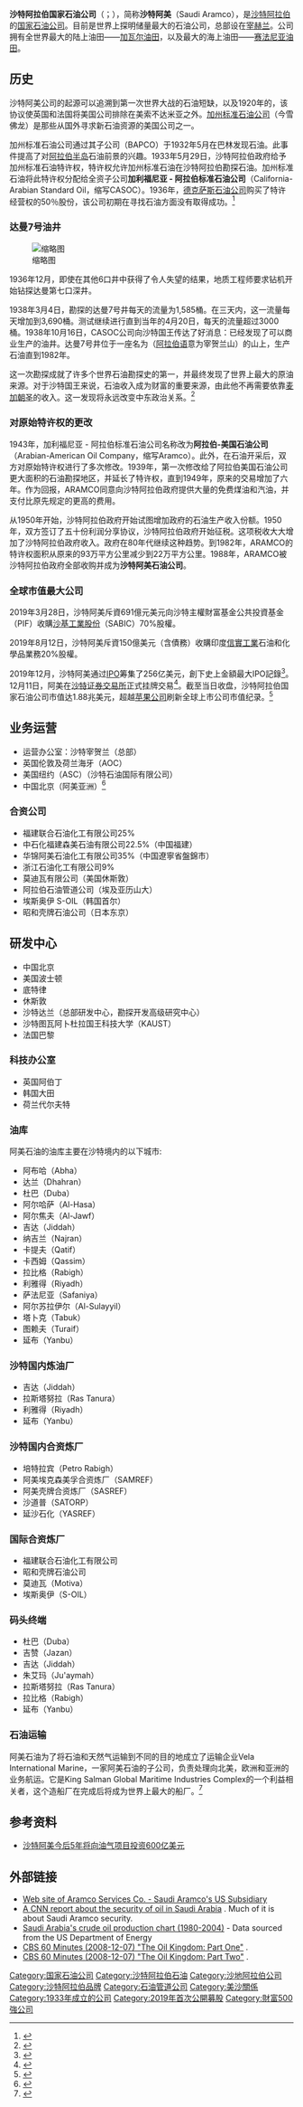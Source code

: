 {{noteTA
|G1=地名
|1=zh-cn:沙特阿拉伯; zh-hant:沙特阿拉伯; zh-tw:沙烏地阿拉伯;zh-hk:沙地阿拉伯;
|2=zh-cn:沙特; zh-hant:沙特; zh-tw:沙烏地;zh-hk:沙地;
}}
{{Infobox company
| name = 沙烏地阿拉伯國家石油公司
| name_en = أرامكو السعودية<br>Saudi Arabian Oil Company
| logo = Saudi_Aramco_logo.svg
| logo_size = 250px
| image = [[File:AramcoCoreArea.jpg|250px]]
| image_caption = 沙烏地阿拉伯國家石油公司位於[[沙特阿拉伯|沙特阿拉伯]][[宰赫兰|宰赫兰]]的公司总部
| type = [[国有企业|国有企业]]
| market_information = {{Saudi Stock Exchange|2222}}
| area_served = [[世界|全球性]]
| key_people = {{en-link|阿明·纳赛尔|Amin H. Al-Nasser}}[[總裁|總裁]]兼CEO <br> {{en-link|亚西尔·鲁梅扬|Yasir Al-Rumayyan}}[[董事長|董事長]]
| industry = [[石油產業|石油產業]]
| products = [[石油|石油]]、[[天然气|天然气]]及其他[[石油化工产品|石油化工产品]]
| revenue = {{increase}} 3,559億[[美元|美元]] (2018年)<ref>{{cite web|url=https://www.theguardian.com/business/2019/apr/01/saudi-aramco-oil-world-most-profitable-business-apple-exxon|title=Saudi oil company named world's most profitable business|accessdate=2019-06-07|archive-date=2019-04-04|archive-url=https://web.archive.org/web/20190404055825/https://www.theguardian.com/business/2019/apr/01/saudi-aramco-oil-world-most-profitable-business-apple-exxon|dead-url=no}}</ref>
| operating_income = 
| net_income = {{Increase}} US$1,111億[[美元|美元]] (2018年)<ref>{{cite web|url=https://www.bloomberg.com/news/articles/2018-04-13/the-aramco-accounts-inside-the-world-s-most-profitable-company|title=The Aramco Accounts: Inside the World's Most Profitable Company|accessdate=2019-06-07|archive-date=2018-04-13|archive-url=https://web.archive.org/web/20180413175641/https://www.bloomberg.com/news/articles/2018-04-13/the-aramco-accounts-inside-the-world-s-most-profitable-company|dead-url=no}}</ref>
| equity = 
| owner = 沙特阿拉伯政府 (100%)
| num_employees = 65,266 (2016年)<ref name="employees">{{cite web |url=http://www.saudiaramco.com/en/home/about/key-facts-and-figures.html |title=Key facts and figures |publisher=Saudi Aramco |access-date=2017-04-28 |archive-url=https://web.archive.org/web/20170606034943/http://www.saudiaramco.com/en/home/about/key-facts-and-figures.html |archive-date=2017-06-06 |dead-url=yes }}</ref>
| homepage = {{URL|https://www.aramco.com}}
| foundation = 1933年 (加利福尼亞 - 阿拉伯標準石油公司) <br> 1944年 (阿拉伯美國石油公司) <br> 1988年 (沙烏地阿拉伯國家石油公司)
| location = {{SAU}}[[宰赫兰|宰赫兰]]
}}

'''沙特阿拉伯国家石油公司'''（{{lang-ar|أرامكو السعودية}}；{{lang-en|Saudi Arabian Oil Company}}），简称'''沙特阿美'''（Saudi Aramco），是[[沙特阿拉伯|沙特阿拉伯]]的[[国家石油公司|国家石油公司]]。目前是世界上探明储量最大的石油公司，总部设在[[宰赫兰|宰赫兰]]。公司拥有全世界最大的陆上油田——[[加瓦尔油田|加瓦尔油田]]，以及最大的海上油田——[[赛法尼亚油田|赛法尼亚油田]]。

== 历史 ==
沙特阿美公司的起源可以追溯到第一次世界大战的石油短缺，以及1920年的{{le|《圣雷莫石油协定》|San Remo Oil Agreement}}，该协议使英国和法国将美国公司排除在美索不达米亚之外。[[雪佛龙|加州标准石油公司]]（今雪佛龙）是那些从国外寻求新石油资源的美国公司之一。

加州标准石油公司通过其子公司{{le|巴林石油公司|Bahrain Petroleum Company}}（BAPCO）于1932年5月在巴林发现石油。此事件提高了对[[阿拉伯半岛|阿拉伯半岛]]石油前景的兴趣。1933年5月29日，沙特阿拉伯政府给予加州标准石油特许权，特许权允许加州标准石油在沙特阿拉伯勘探石油。加州标准石油将此特许权分配给全资子公司'''加利福尼亚 - 阿拉伯标准石油公司'''（California-Arabian Standard Oil，缩写CASOC）。1936年，[[德士古|德克萨斯石油公司]]购买了特许经营权的50％股份，该公司初期在寻找石油方面没有取得成功。<ref>{{Cite web|url=http://archive.aramcoworld.com/issue/196301/seven.wells.of.dammam.htm|title=Seven Wells Of Dammam|accessdate=2018-03-17|author=Saudi Aramco World|date=January 1963|publisher=Saudi Aramco World|archive-date=2017-12-24|archive-url=https://web.archive.org/web/20171224160902/http://archive.aramcoworld.com/issue/196301/seven.wells.of.dammam.htm|dead-url=no}}</ref>

=== 达曼7号油井 ===
[[File:Dammam_No._7_on_March_4,_1938.jpg|缩略图]]

1936年12月，即使在其他6口井中获得了令人失望的结果，地质工程师{{le|马克斯·斯坦尼克|Max Steineke}}要求钻机开始钻探达曼第七口深井。

1938年3月4日，勘探的达曼7号井每天的流量为1,585桶。在三天内，这一流量每天增加到3,690桶。测试继续进行直到当年的4月20日，每天的流量超过3000桶。1938年10月16日，CASOC公司向沙特国王传达了好消息：已经发现了可以商业生产的油井。达曼7号井位于一座名为{{le|杰百勒·宰贺兰|Jabal Dhahran}}（[[阿拉伯语|阿拉伯语]]意为宰贺兰山）的山上，生产石油直到1982年。

这一次勘探成就了许多个世界石油勘探史的第一，并最终发现了世界上最大的原油来源。对于沙特国王来说，石油收入成为财富的重要来源，由此他不再需要依靠[[麦加|麦加]][[朝圣|朝圣]]的收入。这一发现将永远改变中东政治关系。<ref>{{Cite news|url=http://www.arabnews.com/saudi-arabia/news/784846|title=SAUDI ARABIA Well No.7 that established KSA on world oil map|author=SULTAN AL-SUGHAIR|date=2015-08-01|work=www.arabnews.com|accessdate=2018-03-17|archive-date=2017-11-07|archive-url=https://web.archive.org/web/20171107053534/http://www.arabnews.com/saudi-arabia/news/784846|dead-url=no}}</ref>

=== 对原始特许权的更改 ===
1943年，加利福尼亚 - 阿拉伯标准石油公司名称改为'''阿拉伯-美国石油公司'''（Arabian-American Oil Company，缩写Aramco）。此外，在石油开采后，双方对原始特许权进行了多次修改。1939年，第一次修改给了阿拉伯美国石油公司更大面积的石油勘探地区，并延长了特许权，直​​到1949年，原来的交易增加了六年。作为回报，ARAMCO同意向沙特阿拉伯政府提供大量的免费煤油和汽油，并支付比原先规定的更高的费用。

从1950年开始，沙特阿拉伯政府开始试图增加政府的石油生产收入份额。1950年，双方签订了五十份利润分享协议，沙特阿拉伯政府开始征税。这项税收大大增加了沙特阿拉伯政府收入。政府在80​​年代继续这种趋势。到1982年，ARAMCO的特许权面积从原来的93万平方公里减少到22万平方公里。1988年，ARAMCO被沙特阿拉伯政府全部收购并成为'''沙特阿美石油公司'''。

=== 全球市值最大公司 ===

2019年3月28日，沙特阿美斥資691億元美元向沙特主權財富基金公共投資基金（PIF）收購[[沙基工業股份|沙基工業股份]]（SABIC）70%股權。

2019年8月12日，沙特阿美斥資150億美元（含債務）收購印度[[信實工業|信實工業]]石油和化學品業務20%股權。

2019年12月，沙特阿美通过[[IPO|IPO]]筹集了256亿美元，創下史上金額最大IPO記錄<ref>{{Cite web |url=http://www.ftchinese.com/story/001085435?full=y |title=沙特阿美通过全球最大IPO募资256亿美元 |accessdate=2019-12-06 |archive-date=2019-12-06 |archive-url=https://web.archive.org/web/20191206141332/http://www.ftchinese.com/story/001085435?full=y |dead-url=no }}</ref>。12月11日，阿美在[[沙特证券交易所|沙特证券交易所]]正式挂牌交易<ref>{{Cite web |url=http://www.rfi.fr/cn/contenu/20191211-%E6%B2%99%E4%B9%8C%E5%9C%B0%E9%98%BF%E7%BE%8E%E7%9F%B3%E6%B2%B9%E4%B8%8A%E5%B8%82%E9%A6%96%E6%97%A5%E6%B6%A8%E5%81%9C-%E5%B8%82%E5%80%BC%E8%BE%BE188%E5%85%86%E7%BE%8E%E5%85%83 |title=沙乌地阿美石油上市首日涨停 市值达1.88兆美元 |accessdate=2019-12-11 |archive-date=2019-12-11 |archive-url=https://web.archive.org/web/20191211112527/http://www.rfi.fr/cn/contenu/20191211-%E6%B2%99%E4%B9%8C%E5%9C%B0%E9%98%BF%E7%BE%8E%E7%9F%B3%E6%B2%B9%E4%B8%8A%E5%B8%82%E9%A6%96%E6%97%A5%E6%B6%A8%E5%81%9C-%E5%B8%82%E5%80%BC%E8%BE%BE188%E5%85%86%E7%BE%8E%E5%85%83 |dead-url=no }}</ref>。截至当日收盘，沙特阿拉伯国家石油公司市值达1.88兆美元，超越[[苹果公司|苹果公司]]刷新全球上市公司市值纪录。<ref>{{Cite news |url=http://www.nbd.com.cn/articles/2019-12-12/1393124.html |title=沙特阿美上市首日市值大增1.2万亿 成全球市值最大公司   |date=2019-12-12 |work=每日经济新闻 |accessdate=2019-12-13 |archive-date=2019-12-13 |archive-url=https://web.archive.org/web/20191213021934/http://www.nbd.com.cn/articles/2019-12-12/1393124.html |dead-url=no }}</ref>



== 业务运营 ==
* 运营办公室：沙特宰贺兰（总部）
* 英国伦敦及荷兰海牙（AOC）
* 美国纽约（ASC）（沙特石油国际有限公司）
* 中国北京（阿美亚洲）<ref>{{Cite web|url=http://china.aramco.com/zh/home/about-us/About-Saudi-Aramco.html|title=沙特阿美事实及数据|accessdate=2018-03-17|author=© 2018 阿美远东（北京）商业服务有限公司|date=|publisher=© 2018 阿美远东（北京）商业服务有限公司|archive-url=https://web.archive.org/web/20180317164952/http://china.aramco.com/zh/home/about-us/About-Saudi-Aramco.html|archive-date=2018-03-17|dead-url=yes}}</ref>

=== 合资公司 ===
* 福建联合石油化工有限公司25%
* 中石化福建森美石油有限公司22.5%（中国福建）
* 华锦阿美石油化工有限公司35%（中国遼寧省盤錦市）
* 浙江石油化工有限公司9%
* 莫迪瓦有限公司（美国休斯敦）
* 阿拉伯石油管道公司（埃及亚历山大）
* 埃斯奥伊 S-OIL（韩国首尔）
* 昭和壳牌石油公司（日本东京）

== 研发中心 ==
* 中国北京
* 美国波士顿
* 底特律
* 休斯敦
* 沙特达兰（总部研发中心，勘探开发高级研究中心）
* 沙特图瓦阿卜杜拉国王科技大学（KAUST）
* 法国巴黎

=== 科技办公室 ===
* 英国阿伯丁
* 韩国大田
* 荷兰代尔夫特

=== 油库 ===
阿美石油的油库主要在沙特境内的以下城市:
* 阿布哈（Abha）
* 达兰（Dhahran）
* 杜巴（Duba）
* 阿尔哈萨（Al-Hasa）
* 阿尔焦夫（Al-Jawf）
* 吉达（Jiddah）
* 纳吉兰（Najran）
* 卡提夫（Qatif）
* 卡西姆（Qassim）
* 拉比格（Rabigh）
* 利雅得（Riyadh）
* 萨法尼亚（Safaniya）
* 阿尔苏拉伊尔（Al-Sulayyil）
* 塔卜克（Tabuk）
* 图赖夫（Turaif）
* 延布（Yanbu）

=== 沙特国内炼油厂 ===
* 吉达（Jiddah）
* 拉斯塔努拉（Ras Tanura）
* 利雅得（Riyadh）
* 延布（Yanbu）

=== 沙特国内合资炼厂 ===
* 培特拉宾（Petro Rabigh）
* 阿美埃克森美孚合资炼厂（SAMREF） 
* 阿美壳牌合资炼厂（SASREF）
* 沙道普（SATORP）
* 延沙石化（YASREF）

=== 国际合资炼厂 ===
* 福建联合石油化工有限公司
* 昭和壳牌石油公司
* 莫迪瓦（Motiva） 
* 埃斯奥伊（S-OIL）

=== 码头终端 ===
* 杜巴（Duba）
* 吉赞（Jazan）
* 吉达（Jiddah）
* 朱艾玛（Ju'aymah）
* 拉斯塔努拉（Ras Tanura）
* 拉比格（Rabigh）
* 延布（Yanbu）

=== 石油运输 ===
阿美石油为了将石油和天然气运输到不同的目的地成立了运输企业Vela International Marine，一家阿美石油的子公司，负责处理向北美，欧洲和亚洲的业务航运。它是King Salman Global Maritime Industries Complex的一个利益相关者，这个造船厂在完成后将成为世界上最大的船厂。<ref>{{Cite news|url=https://worldmaritimenews.com/archives/193476/bahri-partners-step-closer-to-set-up-maritime-yard-in-saudi-arabia/|title=Bahri, Partners Step Closer to Set Up Maritime Yard in Saudi Arabia|author=World Maritime News|date=2016-06-01|work=World Maritime News|accessdate=2018-03-17|archive-date=2018-01-14|archive-url=https://web.archive.org/web/20180114020841/https://worldmaritimenews.com/archives/193476/bahri-partners-step-closer-to-set-up-maritime-yard-in-saudi-arabia/|dead-url=no}}</ref>

== 参考资料 ==
{{Reflist|2}}
* [http://www.kawise.com/oil/Other/200903/20090320093510.shtml 沙特阿美今后5年将向油气项目投资600亿美元]{{dead link|date=2018年3月 |bot=InternetArchiveBot |fix-attempted=yes }}

==外部链接==
{{Commons category|Saudi Aramco}}
* [http://www.aramcoservices.com Web site of Aramco Services Co. - Saudi Aramco's US Subsidiary] {{Wayback|url=http://www.aramcoservices.com/ |date=20191105175349 }}
* [http://www.cnn.com/2004/WORLD/meast/12/06/oil.security/index.html A CNN report about the security of oil in Saudi Arabia] {{Wayback|url=http://www.cnn.com/2004/WORLD/meast/12/06/oil.security/index.html |date=20150924042050 }}. Much of it is about Saudi Aramco security.
* [http://www.indexmundi.com/energy.aspx?country=sa&product=oil&graph=production Saudi Arabia's crude oil production chart (1980-2004)] {{Wayback|url=http://www.indexmundi.com/energy.aspx?country=sa&product=oil&graph=production |date=20150924042444 }} - Data sourced from the US Department of Energy
* [http://www.cbsnews.com/video/watch/?id=4653109n CBS 60 Minutes (2008-12-07) "The Oil Kingdom: Part One"] {{Wayback|url=http://www.cbsnews.com/video/watch/?id=4653109n |date=20130517143201 }}.
* [http://www.cbsnews.com/video/watch/?id=4653129n CBS 60 Minutes (2008-12-07) "The Oil Kingdom: Part Two"] {{Wayback|url=http://www.cbsnews.com/video/watch/?id=4653129n |date=20130517114041 }}.

[[Category:国家石油公司|Category:国家石油公司]]
[[Category:沙特阿拉伯石油|Category:沙特阿拉伯石油]]
[[Category:沙地阿拉伯公司|Category:沙地阿拉伯公司]]
[[Category:沙特阿拉伯品牌|Category:沙特阿拉伯品牌]]
[[Category:石油管道公司|Category:石油管道公司]]
[[Category:美沙關係|Category:美沙關係]]
[[Category:1933年成立的公司|Category:1933年成立的公司]]
[[Category:2019年首次公開募股|Category:2019年首次公開募股]]
[[Category:財富500強公司|Category:財富500強公司]]